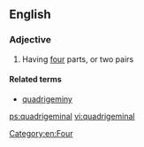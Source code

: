 ==English==

===Adjective===
{{en-adj|-}}

# Having [[four]] parts, or two pairs

====Related terms====
* [[quadrigeminy]]

[[Category:en:Four]]

[[ps:quadrigeminal]]
[[vi:quadrigeminal]]